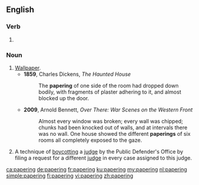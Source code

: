 ==English==

===Verb===
{{head|en|present participle}}

# {{present participle of|paper|lang=en|nocat=1}}

===Noun===
{{en-noun}}

# [[wallpaper|Wallpaper]].
#* '''1859''', Charles Dickens, ''The Haunted House''
#*: The '''papering''' of one side of the room had dropped down bodily, with fragments of plaster adhering to it, and almost blocked up the door.
#* '''2009''', Arnold Bennett, ''Over There: War Scenes on the Western Front''
#*: Almost every window was broken; every wall was chipped; chunks had been knocked out of walls, and at intervals there was no wall. One house showed the different '''paperings''' of six rooms all completely exposed to the gaze.
# {{lb|en|law}} A technique of [[boycott]]ing a [[judge]] by the Public Defender's Office by filing a request for a different [[judge]] in every case assigned to this judge.

[[ca:papering]]
[[de:papering]]
[[fr:papering]]
[[ku:papering]]
[[my:papering]]
[[nl:papering]]
[[simple:papering]]
[[fi:papering]]
[[vi:papering]]
[[zh:papering]]